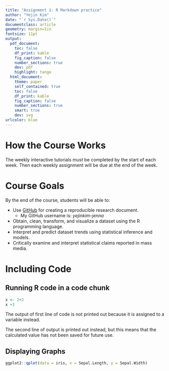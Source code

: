```yaml
---
title: "Assignment 1: R Markdown practice"
author: "Yejin Kim"
date: "`r Sys.Date()`"
documentclass: article
geometry: margin=1in
fontsize: 11pt
output:
  pdf_document:
    toc: false
    df_print: kable
    fig_caption: false
    number_sections: true
    dev: pdf
    highlight: tango
  html_document:
    theme: paper
    self_contained: true
    toc: false
    df_print: kable
    fig_caption: false
    number_sections: true
    smart: true
    dev: svg
urlcolor: blue
---
```


<!-- Write your Markdown below this line -->
# How the Course Works

The weekly interactive tutorials must be completed by the start of each week. Then each weekly assignment will be due at the end of the week.

# Course Goals 
By the end of the course, students will be able to: 

* Use [GitHub](https://github.com/) for creating a reproducible research document. 
  * My GitHub username is: _yejinkim-jenna_
* Obtain, clean, transform, and visualize a dataset using the R programming language.
* Interpret and predict dataset trends using statistical inference and models.
* Critically examine and interpret statistical claims reported in mass media.

# Including Code

## Running R code in a code chunk 
```r
x <- 2+2
x +3
```
The output of first line of code is not printed out because it is assigned to a variable instead.

The second line of output is printed out instead, but this means that the calculated value has not been saved for future use. 

## Displaying Graphs 
```r
ggplot2::qplot(data = iris, x = Sepal.Length, y = Sepal.Width) 
```



